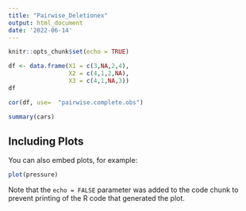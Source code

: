 ```yaml
---
title: "Pairwise_Deletionex"
output: html_document
date: '2022-06-14'
---
```


```r
knitr::opts_chunk$set(echo = TRUE)

```
```r
df <- data.frame(X1 = c(3,NA,2,4),
                 X2 = c(4,1,2,NA),
                 X3 = c(4,1,NA,3))
df
```


```r
cor(df, use=  "pairwise.complete.obs")
```


```r
summary(cars)
```

## Including Plots

You can also embed plots, for example:

```r
plot(pressure)
```

Note that the `echo = FALSE` parameter was added to the code chunk to prevent printing of the R code that generated the plot.
